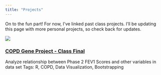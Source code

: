 ```yaml
---
title: "Projects"
---
```


On to the fun part! For now, I've linked past class projects. I'll be updating this page with more personal projects, so check back for updates.

::: grid
::: card
![](project-thumbnails/COPD.png)

### [COPD Gene Project - Class Final](projects/COPD_gene_project.html)

Analyze relationship between Phase 2 FEV1 Scores and other variables in data set Tags: R, COPD, Data Visualization, Bootstrapping
:::
:::
